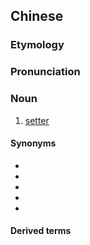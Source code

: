 {{also|雪达}}
==Chinese==
{{zh-forms|s=雪达}}

===Etymology===
{{borrowing|zh|en|setter}}

===Pronunciation===
{{zh-pron
|m=xuědá
|c=syut3 daat6
|cat=n
}}

===Noun===
{{zh-noun}}

# [[setter]]

====Synonyms====
* {{zh-l|塞特}}
* {{zh-l|塞特犬}}
* {{zh-l|賽特}}
* {{zh-l|賽特犬}}
* {{zh-l|雪達犬}}

====Derived terms====
{{zh-der|愛爾蘭雪達}}

{{zh-cat|Dogs}}